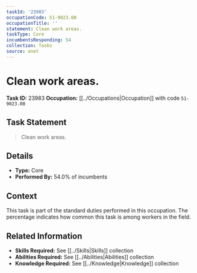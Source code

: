 ```yaml
---
taskId: '23983'
occupationCode: 51-9023.00
occupationTitle: ''
statement: Clean work areas.
taskType: Core
incumbentsResponding: 54
collection: Tasks
source: onet
---
```

# Clean work areas.

**Task ID:** 23983
**Occupation:** [[../Occupations|Occupation]] with code `51-9023.00`

## Task Statement

> Clean work areas.

## Details

- **Type:** Core
- **Performed By:** 54.0% of incumbents

## Context

This task is part of the standard duties performed in this occupation. The percentage indicates how common this task is among workers in the field.

## Related Information

- **Skills Required:** See [[../Skills|Skills]] collection
- **Abilities Required:** See [[../Abilities|Abilities]] collection
- **Knowledge Required:** See [[../Knowledge|Knowledge]] collection
